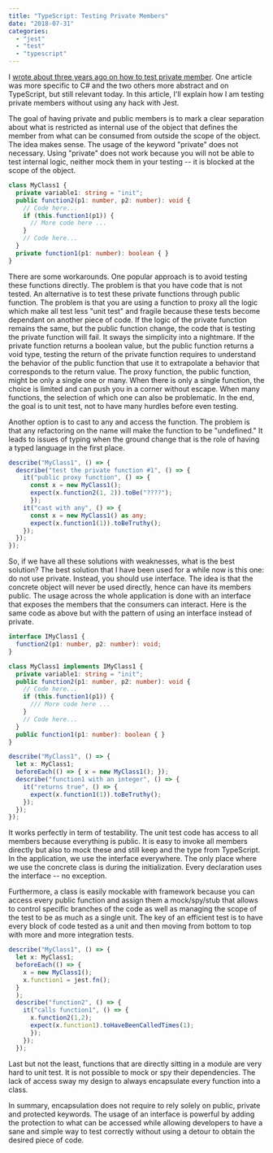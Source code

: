 ```yaml
---
title: "TypeScript: Testing Private Members"
date: "2018-07-31"
categories: 
  - "jest"
  - "test"
  - "typescript"
---
```


I [wrote about three years ago on how to test private member](how-to-unit-test-private-method). One article was more specific to C# and the two others more abstract and on TypeScript, but still relevant today. In this article, I'll explain how I am testing private members without using any hack with Jest.

The goal of having private and public members is to mark a clear separation about what is restricted as internal use of the object that defines the member from what can be consumed from outside the scope of the object. The idea makes sense. The usage of the keyword "private" does not necessary. Using "private" does not work because you will not be able to test internal logic, neither mock them in your testing -- it is blocked at the scope of the object.

```typescript
class MyClass1 { 
  private variable1: string = "init"; 
  public function2(p1: number, p2: number): void { 
    // Code here... 
    if (this.function1(p1)) { 
      // More code here ... 
    } 
    // Code here... 
  } 
  private function1(p1: number): boolean { } 
} 
``` 


There are some workarounds. One popular approach is to avoid testing these functions directly. The problem is that you have code that is not tested. An alternative is to test these private functions through public function. The problem is that you are using a function to proxy all the logic which make all test less "unit test" and fragile because these tests become dependant on another piece of code. If the logic of the private function remains the same, but the public function change, the code that is testing the private function will fail. It sways the simplicity into a nightmare. If the private function returns a boolean value, but the public function returns a void type, testing the return of the private function requires to understand the behavior of the public function that use it to extrapolate a behavior that corresponds to the return value. The proxy function, the public function, might be only a single one or many. When there is only a single function, the choice is limited and can push you in a corner without escape. When many functions, the selection of which one can also be problematic. In the end, the goal is to unit test, not to have many hurdles before even testing.

Another option is to cast to any and access the function. The problem is that any refactoring on the name will make the function to be "undefined." It leads to issues of typing when the ground change that is the role of having a typed language in the first place.

```typescript
describe("MyClass1", () => { 
  describe("test the private function #1", () => { 
    it("public proxy function", () => { 
      const x = new MyClass1(); 
      expect(x.function2(1, 2)).toBe("????"); 
      }); 
    it("cast with any", () => { 
      const x = new MyClass1() as any; 
      expect(x.function1(1)).toBeTruthy(); 
    }); 
  }); 
}); 
``` 


So, if we have all these solutions with weaknesses, what is the best solution? The best solution that I have been used for a while now is this one: do not use private. Instead, you should use interface. The idea is that the concrete object will never be used directly, hence can have its members public. The usage across the whole application is done with an interface that exposes the members that the consumers can interact. Here is the same code as above but with the pattern of using an interface instead of private.

```typescript
interface IMyClass1 { 
  function2(p1: number, p2: number): void; 
}

class MyClass1 implements IMyClass1 { 
  private variable1: string = "init"; 
  public function2(p1: number, p2: number): void { 
    // Code here... 
    if (this.function1(p1)) { 
      /// More code here ... 
    } 
    // Code here... 
  } 
  public function1(p1: number): boolean { } 
}

describe("MyClass1", () => { 
  let x: MyClass1; 
  beforeEach(() => { x = new MyClass1(); }); 
  describe("function1 with an integer", () => { 
    it("returns true", () => { 
      expect(x.function1(1)).toBeTruthy(); 
    }); 
  }); 
}); 
``` 


It works perfectly in term of testability. The unit test code has access to all members because everything is public. It is easy to invoke all members directly but also to mock these and still keep and the type from TypeScript. In the application, we use the interface everywhere. The only place where we use the concrete class is during the initialization. Every declaration uses the interface -- no exception.

Furthermore, a class is easily mockable with framework because you can access every public function and assign them a mock/spy/stub that allows to control specific branches of the code as well as managing the scope of the test to be as much as a single unit. The key of an efficient test is to have every block of code tested as a unit and then moving from bottom to top with more and more integration tests.

```typescript
describe("MyClass1", () => { 
  let x: MyClass1; 
  beforeEach(() => { 
    x = new MyClass1(); 
    x.function1 = jest.fn(); 
  }
  ); 
  describe("function2", () => { 
    it("calls function1", () => { 
      x.function2(1,2); 
      expect(x.function1).toHaveBeenCalledTimes(1); 
      }); 
    }); 
  }); 
``` 


Last but not the least, functions that are directly sitting in a module are very hard to unit test. It is not possible to mock or spy their dependencies. The lack of access sway my design to always encapsulate every function into a class.

In summary, encapsulation does not require to rely solely on public, private and protected keywords. The usage of an interface is powerful by adding the protection to what can be accessed while allowing developers to have a sane and simple way to test correctly without using a detour to obtain the desired piece of code.
